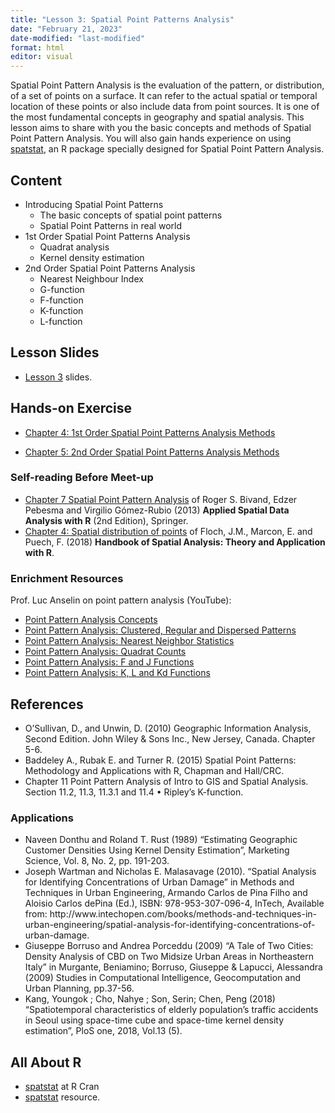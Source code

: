 ```yaml
---
title: "Lesson 3: Spatial Point Patterns Analysis"
date: "February 21, 2023"
date-modified: "last-modified"
format: html
editor: visual
---
```


Spatial Point Pattern Analysis is the evaluation of the pattern, or distribution, of a set of points on a surface. It can refer to the actual spatial or temporal location of these points or also include data from point sources. It is one of the most fundamental concepts in geography and spatial analysis. This lesson aims to share with you the basic concepts and methods of Spatial Point Pattern Analysis. You will also gain hands experience on using [spatstat](https://cran.r-project.org/web/packages/spatstat/index.html), an R package specially designed for Spatial Point Pattern Analysis.

## Content

-   Introducing Spatial Point Patterns
    -   The basic concepts of spatial point patterns
    -   Spatial Point Patterns in real world
-   1st Order Spatial Point Patterns Analysis
    -   Quadrat analysis
    -   Kernel density estimation
-   2nd Order Spatial Point Patterns Analysis
    -   Nearest Neighbour Index
    -   G-function
    -   F-function
    -   K-function
    -   L-function

## Lesson Slides

-    [Lesson 3](..\lesson\Lesson03\Lesson03-SPPA.html) slides.

## Hands-on Exercise

-   [Chapter 4: 1st Order Spatial Point Patterns Analysis Methods](https://r4gdsa.netlify.app/chap04.html)

-   [Chapter 5: 2nd Order Spatial Point Patterns Analysis Methods](https://r4gdsa.netlify.app/chap05.html)

### Self-reading Before Meet-up

-   [Chapter 7 Spatial Point Pattern Analysis](https://link-springer-com.libproxy.smu.edu.sg/chapter/10.1007/978-1-4614-7618-4_7) of Roger S. Bivand, Edzer Pebesma and Virgilio Gómez-Rubio (2013) **Applied Spatial Data Analysis with R** (2nd Edition), Springer.
-   [Chapter 4: Spatial distribution of points](https://www.insee.fr/en/statistiques/fichier/3635545/imet131-h-chapitre-4.pdf) of Floch, J.M., Marcon, E. and Puech, F. (2018) **Handbook of Spatial Analysis: Theory and Application with R**.

### Enrichment Resources

Prof. Luc Anselin on point pattern analysis (YouTube):

-   [Point Pattern Analysis Concepts](https://www.youtube.com/watch?v=BN94XXT6Io4)
-   [Point Pattern Analysis: Clustered, Regular and Dispersed Patterns](https://www.youtube.com/watch?v=FdcTgcOdAUg)
-   [Point Pattern Analysis: Nearest Neighbor Statistics](•%20Point%20Pattern%20Analysis:%20Nearest%20Neighbor%20Statistics)
-   [Point Pattern Analysis: Quadrat Counts](https://www.youtube.com/watch?v=Ww95WKxUoZk)
-   [Point Pattern Analysis: F and J Functions](https://www.youtube.com/watch?v=uNpbf7Y6WM8)
-   [Point Pattern Analysis: K, L and Kd Functions](https://www.youtube.com/watch?v=oT_jMTkkld8)

## References

-   O'Sullivan, D., and Unwin, D. (2010) Geographic Information Analysis, Second Edition. John Wiley & Sons Inc., New Jersey, Canada. Chapter 5-6.
-   Baddeley A., Rubak E. and Turner R. (2015) Spatial Point Patterns: Methodology and Applications with R, Chapman and Hall/CRC.
-   Chapter 11 Point Pattern Analysis of Intro to GIS and Spatial Analysis. Section 11.2, 11.3, 11.3.1 and 11.4 • Ripley's K-function.

### Applications

-   Naveen Donthu and Roland T. Rust (1989) "Estimating Geographic Customer Densities Using Kernel Density Estimation", Marketing Science, Vol. 8, No. 2, pp. 191-203.
-   Joseph Wartman and Nicholas E. Malasavage (2010). "Spatial Analysis for Identifying Concentrations of Urban Damage" in Methods and Techniques in Urban Engineering, Armando Carlos de Pina Filho and Aloisio Carlos dePina (Ed.), ISBN: 978-953-307-096-4, InTech, Available from: http://www.intechopen.com/books/methods-and-techniques-in-urban-engineering/spatial-analysis-for-identifying-concentrations-of-urban-damage.
-   Giuseppe Borruso and Andrea Porceddu (2009) "A Tale of Two Cities: Density Analysis of CBD on Two Midsize Urban Areas in Northeastern Italy" in Murgante, Beniamino; Borruso, Giuseppe & Lapucci, Alessandra (2009) Studies in Computational Intelligence, Geocomputation and Urban Planning, pp.37-56.
-   Kang, Youngok ; Cho, Nahye ; Son, Serin; Chen, Peng (2018) "Spatiotemporal characteristics of elderly population's traffic accidents in Seoul using space-time cube and space-time kernel density estimation", PloS one, 2018, Vol.13 (5).

## All About R

-   [spatstat](https://cran.r-project.org/web/packages/spatstat/index.html) at R Cran
-   [spatstat](https://spatstat.org/resources.html) resource.
